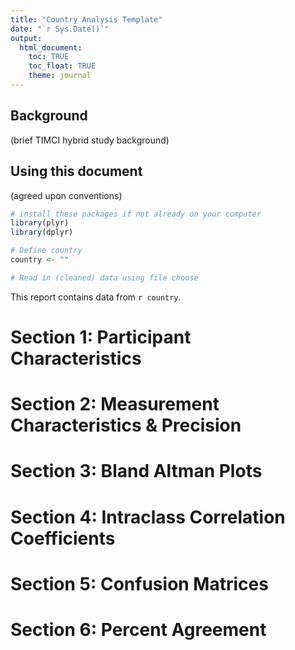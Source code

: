 ```yaml
---
title: "Country Analysis Template"
date: "`r Sys.Date()`"
output: 
  html_document:
    toc: TRUE
    toc_float: TRUE
    theme: journal
---
```


## Background

(brief TIMCI hybrid study background)

## Using this document

(agreed upon conventions)

```r
# install these packages if not already on your computer
library(plyr)
library(dplyr)

# Define country
country <- ""

# Read in (cleaned) data using file choose
```

This report contains data from `r country`.

# Section 1: Participant Characteristics {.tabset}

# Section 2: Measurement Characteristics & Precision {.tabset}

# Section 3: Bland Altman Plots {.tabset}

# Section 4: Intraclass Correlation Coefficients {.tabset}

# Section 5: Confusion Matrices {.tabset}

# Section 6: Percent Agreement {.tabset}

